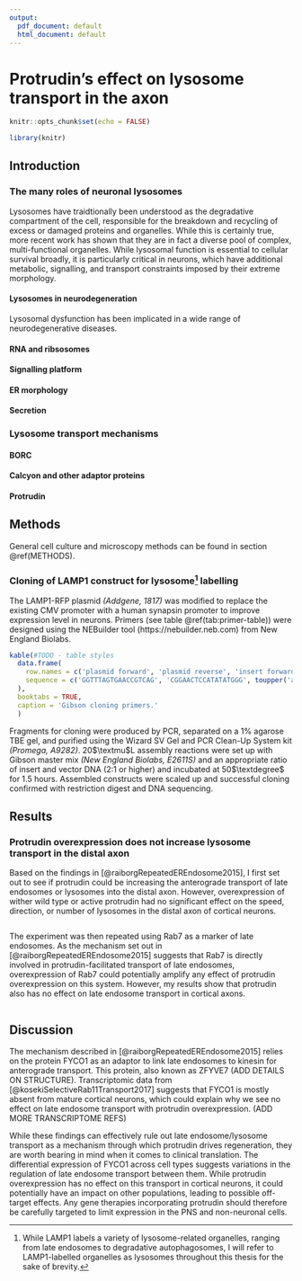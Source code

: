 ```yaml
---
output:
  pdf_document: default
  html_document: default
---
```

# Protrudin's effect on lysosome transport in the axon

```r
knitr::opts_chunk$set(echo = FALSE)

library(knitr)

```

## Introduction

### The many roles of neuronal lysosomes

Lysosomes have traidtionally been understood as the degradative compartment of the cell, responsible for the breakdown and recycling of excess or damaged proteins and organelles.  While this is certainly true, more recent work has shown that they are in fact a diverse pool of complex, multi-functional organelles.  While lysosomal function is essential to cellular survival broadly, it is particularly critical in neurons, which have additional metabolic, signalling, and transport constraints imposed by their extreme morphology.

#### Lysosomes in neurodegeneration

Lysosomal dysfunction has been implicated in a wide range of neurodegenerative diseases.  

#### RNA and ribsosomes

#### Signalling platform

#### ER morphology

#### Secretion

### Lysosome transport mechanisms

#### BORC

#### Calcyon and other adaptor proteins

#### Protrudin



## Methods

General cell culture and microscopy methods can be found in section \@ref(METHODS).

### Cloning of LAMP1 construct for lysosome^[While LAMP1 labels a variety of lysosome-related organelles, ranging from late endosomes to degradative autophagosomes, I will refer to LAMP1-labelled organelles as lysosomes throughout this thesis for the sake of brevity.] labelling

The LAMP1-RFP plasmid *(Addgene, 1817)* was modified to replace the existing CMV promoter with a human synapsin promoter to improve expression level in neurons.  Primers (see table \@ref(tab:primer-table)) were designed using the NEBuilder tool (https://nebuilder.neb.com) from New England Biolabs. 

```r
kable(#TODO - table styles
  data.frame(
    row.names = c('plasmid forward', 'plasmid reverse', 'insert forward', 'insert reverse'),
    sequence = c('GGTTTAGTGAACCGTCAG', 'CGGAACTCCATATATGGG', toupper('agcccatatatggagttccgCTAGACTCTAGCTGCAGAGGG'), toupper('atctgacggttcactaaaccTCGACTGCGCTCTCAGGC'))
  ),
  booktabs = TRUE,
  caption = 'Gibson cloning primers.'
  )
```

Fragments for cloning were produced by PCR, separated on a 1% agarose TBE gel, and purified using the Wizard SV Gel and PCR Clean-Up System kit *(Promega, A9282)*. 20$\textmu$L assembly reactions were set up with Gibson master mix *(New England Biolabs, E2611S)* and an appropriate ratio of insert and vector DNA (2:1 or higher) and incubated at 50$\textdegree$ for 1.5 hours. Assembled constructs were scaled up and successful cloning confirmed with restriction digest and DNA sequencing.



## Results

### Protrudin overexpression does not increase lysosome transport in the distal axon

Based on the findings in [@raiborgRepeatedEREndosome2015], I first set out to see if protrudin could be increasing the anterograde transport of late endosomes or lysosomes into the distal axon.  However, overexpression of wither wild type or active protrudin had no significant effect on the speed, direction, or number of lysosomes in the distal axon of cortical neurons.

```r
```

The experiment was then repeated using Rab7 as a marker of late endosomes.  As the mechanism set out in [@raiborgRepeatedEREndosome2015] suggests that Rab7 is directly involved in protrudin-facilitated transport of late endosomes, overexpression of Rab7 could potentially amplify any effect of protrudin overexpression on this system.  However, my results show that protrudin also has no effect on late endosome transport in cortical axons.

```r
```


## Discussion

The mechanism described in [@raiborgRepeatedEREndosome2015] relies on the protein FYCO1 as an adaptor to link late endosomes to kinesin for anterograde transport.  This protein, also known as ZFYVE7 (ADD DETAILS ON STRUCTURE).  Transcriptomic data from [@kosekiSelectiveRab11Transport2017] suggests that FYCO1 is mostly absent from mature cortical neurons, which could explain why we see no effect on late endosome transport with protrudin overexpression.  (ADD MORE TRANSCRIPTOME REFS)  

While these findings can effectively rule out late endosome/lysosome transport as a mechanism through which protrudin drives regeneration, they are worth bearing in mind when it comes to clinical translation.  The differential expression of FYCO1 across cell types suggests variations in the regulation of late endosome transport between them.  While protrudin overexpression has no effect on this transport in cortical neurons, it could potentially have an impact on other populations, leading to possible off-target effects.  Any gene therapies incorporating protrudin should therefore be carefully targeted to limit expression in the PNS and non-neuronal cells.

